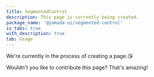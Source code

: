 ```yaml
---
title: SegmentedControl
description: This page is currently being created.
package_name: '@yamada-ui/segmented-control'
is_tabs: true
with_description: true
tab: Usage
---
```


We're currently in the process of creating a page.😘

Wouldn't you like to contribute this page? That's amazing!
